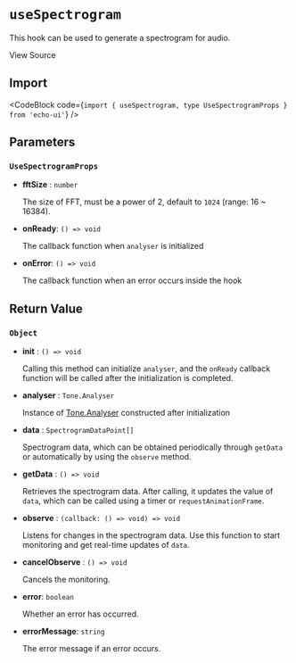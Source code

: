
# `useSpectrogram`

This hook can be used to generate a spectrogram for audio.

<Link
  href="https://github.com/codeacme17/echo-ui/blob/main/packages/hooks/useSpectrogram.ts"
  target="_blank"
  size="sm"
  className="flex items-center"
>
  <Github className="w-4 h-4" />
  <span className="ml-2">View Source</span>
</Link>

## Import

<CodeBlock code={`import { useSpectrogram, type UseSpectrogramProps } from 'echo-ui'`} />

## Parameters

### `UseSpectrogramProps`

- **fftSize** : `number`

  The size of FFT, must be a power of 2, default to `1024` (range: 16 ~ 16384).

- **onReady**: `() => void`

  The callback function when `analyser` is initialized

- **onError**: `() => void`

  The callback function when an error occurs inside the hook

## Return Value

### `Object`

- **init** : `() => void`

  Calling this method can initialize `analyser`, and the `onReady` callback function will be called after the initialization is completed.

- **analyser** : `Tone.Analyser`

  Instance of [Tone.Analyser](https://tonejs.github.io/docs/14.7.77/Analyser) constructed after initialization

- **data** : `SpectrogramDataPoint[]`

  Spectrogram data, which can be obtained periodically through `getData` or automatically by using the `observe` method.

- **getData** : `() => void`

  Retrieves the spectrogram data. After calling, it updates the value of `data`, which can be called using a timer or `requestAnimationFrame`.

- **observe** : `(callback: () => void) => void`

  Listens for changes in the spectrogram data. Use this function to start monitoring and get real-time updates of `data`.

- **cancelObserve** : `() => void`

  Cancels the monitoring.

- **error**: `boolean`

  Whether an error has occurred.

- **errorMessage**: `string`

  The error message if an error occurs.
